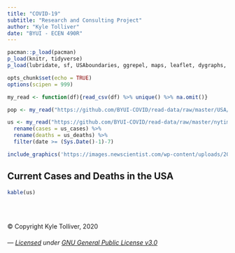 ```yaml
---
title: "COVID-19"
subtitle: "Research and Consulting Project"
author: "Kyle Tolliver"
date: "BYUI - ECEN 490R"
---
```


```r
pacman::p_load(pacman)
p_load(knitr, tidyverse)
p_load(lubridate, sf, USAboundaries, ggrepel, maps, leaflet, dygraphs, data.table, DT)

opts_chunk$set(echo = TRUE)
options(scipen = 999)

my_read <- function(df){read_csv(df) %>% unique() %>% na.omit()}

pop <- my_read("https://github.com/BYUI-COVID/read-data/raw/master/USA/population_2018.csv")

us <- my_read("https://github.com/BYUI-COVID/read-data/raw/master/nytimes/nytimes_us.csv") %>% 
  rename(cases = us_cases) %>% 
  rename(deaths = us_deaths) %>% 
  filter(date >= (Sys.Date()-1)-7) 
```

```r
include_graphics('https://images.newscientist.com/wp-content/uploads/2020/02/11165812/c0481846-wuhan_novel_coronavirus_illustration-spl.jpg')
```

## Current Cases and Deaths in the USA

```r
kable(us)
```


<br /> <br />

© Copyright Kyle Tolliver, 2020

###### *--- [Licensed](https://github.com/BYUI-COVID/BYUI-COVID.github.io/blob/master/LICENSE) under [GNU General Public License v3.0](./site_libs/LICENSE.txt) *